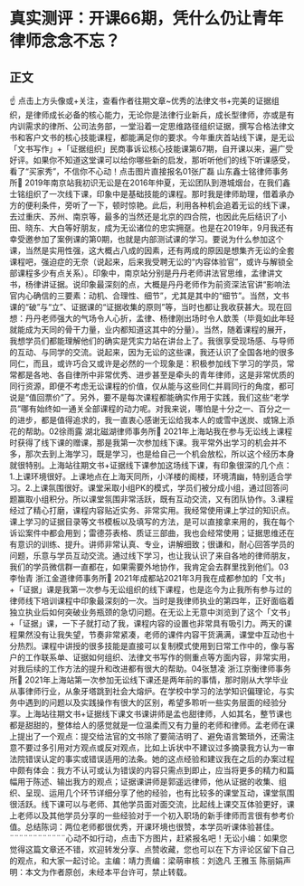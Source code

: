 # 真实测评：开课66期，凭什么仍让青年律师念念不忘？
## 正文
☝ 点击上方头像或+关注，查看作者往期文章~优秀的法律文书+完美的证据组织，是律师成长必备的核心能力，无论你是法律行业新兵，成长型律师，亦或是有内训需求的律所、公司法务部，一堂沿着一定思维路径组织证据，撰写合格法律文书和客户文书的核心技能课程，都能满足你的要求。今年重庆首站线下课，是无讼「文书写作」+「证据组织」民商事诉讼核心技能课第67期，自开课以来，遍广受好评。如果你不知道这堂课可以给你哪些新的启发，那听听他们的线下听课感受，看了“买家秀”，不信你不心动！点击图片直接报名01张广磊 山东鑫士铭律师事务所📍 2019年南京站我初识无讼是在2016年仲夏，无讼团队到港城烟台，在我们鑫士铭组织了一次线下课，印象中是基础技能的课程。那时我是律师助理，借着承办方的便利条件，旁听了一下，顿时惊艳。此后，利用各种机会追着无讼的线下课，去过重庆、苏州、南京等，最多的当然还是北京的四合院，也因此先后结识了小田、晓东、大白等好朋友，成为无讼诸位的忠实拥趸。也是在2019年，9月我还有幸受邀参加了案例课的第0期，也就是内部测试课的学习。要说为什么参加这个课，当然是实用性强，这大概占八成的因素，还有两成的原因是想集齐无讼的全套课程吧，强迫症的无奈（说起来，后来我受聘无讼的“内容体验官”，或许与解锁全部课程多少有点关系）。印象中，南京站分别是丹丹老师讲法官思维，孟律讲文书，杨律讲证据。说印象最深刻的点，大概是丹丹老师作为前资深法官讲“影响法官内心确信的三要素：动机、合理性、细节”，尤其是其中的“细节”。当然，文书课的“破”与“立”、证据课的“证据收集的原则”等，当时也都让我收获甚大。现在回想：丹丹老师强大的气场令人心折，孟律、杨律刚出场时令人歆羡（毕竟如此年轻就能成为天同的骨干力量，业内都知道这其中的分量）。当然，随着课程的展开，我想学员们都能理解他们的确实是凭实力站在讲台上了。我很享受现场感、与导师的互动、与同学的交流。说起来，因为无讼的这些课，我还认识了全国各地的很多同仁，而且，或许巧合又或许是必然的一个现象是：积极参加线下学习的学员，常常都是各地、各自律所中非常优秀、进步甚至是牵头的青年律师，这是非常优质的同行资源，即便不考虑无讼课程的价值，仅从能与这些同仁并肩同行的角度，都可说是“值回票价”了。另外，要不是每次课程都能确实作用于实践，我们这些“老学员”哪有始终如一通关全部课程的动力呢。对我来说，哪怕是十分之一、百分之一的进步，都是值得追求的，我一直衷心感谢无讼给我本人的或雪中送炭、或锦上添花的帮助。02徐雨露 湖北磁湖律师事务所📍 2021年上海站我在参与无讼线上课程时获得了线下课的赠课，那是我第一次参加线下课。我平常外出学习的机会并不多，那次去到上海学习，既是学习，也是给自己一个机会放松，所以这个经历本身就很特别。上海站往期文书+证据线下课参加这场线下课，有印象很深的几个点：1.上课环境很好。上课地点在上海天同所，小洋楼的阁楼，环境清幽，特别适合学习。2.上课氛围很好。课堂采取小组PK的模式，学员们被分成小组，通过回答问题赢取小组积分。所以课堂氛围非常活跃，既有互动交流，又有团队协作。3.课程经过了精心打磨，课程内容贴近实务、非常实用。我经常使用课上学过的知识点。课上学习的证据目录等文书模板以及填写的方法，是可以直接拿来用的，我在每个诉讼案件中都会用到；雷德芬表格、质证三部曲，我也会经常使用；证据思维还在有意识的训练、提升。讲师非常认真、专业，讲解细致；很谦和，耐心回答学员的问题，乐意与学员互动交流。通过线下学习，也让我认识了来自各地的律师朋友，我们的学员微信群一直都在，如果需要外地协作，我肯定会去群里找到他们。03李怡青 浙江金道律师事务所📍 2021年成都站2021年3月我在成都参加的「文书」+「证据」课是我第一次参与无讼组织的线下课程，也是迄今为止我所有参与过的律师线下培训课程中印象最深刻的一次。当时是我律师执业的第四年，正好面临着独立执业后如何突破业务瓶颈的急切问题。在无讼上无意中浏览到了这个「文书」+「证据」课，一下子就打动了我，课程内容的设置也非常具有吸引力。两天的课程果然没有让我失望，节奏非常紧凑，老师的课件内容干货满满，课堂中互动也十分热烈。课程中讲授的很多技能是直接可以复制模式使用到日常工作中的，像与客户的工作联系单、证据如何组织、法律文书写作的侧重点等方面内容，非常实用，对我后续的工作方法的提升和改进都有很大的帮助。04张慧凌 浙江京衡律师事务所📍 2021年上海站第一次参加无讼线下课还是两年前的事情，那时刚从大学毕业从事律师行业，从象牙塔跳到社会大熔炉。在学校中学习的法学知识偏理论，与实务中遇到的问题以及实践操作有很大的区别，希望多聆听一些实务层面的经验分享。上海站往期文书+证据线下课文书课讲师是孟也甜律师，人如其名，整节课也都是甜甜的，整体给人的感觉就是一位温柔而又有力量的老师和律师。孟老师在课上提出了一个观点：提交给法官的文书除了要简洁明了、避免语言繁琐外，还需注意不要过多引用对方观点或反对观点，比如上诉状中不建议过多摘录我方认为一审法院错误认定的事实或错误适用的法条。她的这点经验和建议我在之后的办案过程中颇有体会：我方不认可或认为错误的内容只需点到即止，应当将更多的精力和篇幅用于陈述、输出我方的观点；证据课讲师是郭遥远律师，他从证据的收集、组织、呈现、运用几个环节详细分享了他的经验，也有比较多的课堂互动，课堂氛围很活跃。线下课可以与老师、其他学员面对面交流，比起线上课交互体验更好，课上老师以及其他学员分享的一些经验对于一个初入职场的新手律师而言很有参考价值。总结陈词：两位老师都很优秀，开课环境也很赞，本学员听课体验甚佳。¨¨¨¨¨¨¨¨¨¨¨¨心动不如行动，点击下方图片，赶紧报名吧！无讼小编：如果您觉得这篇文章还不错，欢迎转发分享、点赞收藏，您也可以在下方评论区留下自己的观点，和大家一起讨论。主编：靖力责编：梁萌审核：刘逸凡 王雅玉 陈丽娟声明：本文为作者原创，未经本平台许可，禁止转载。
